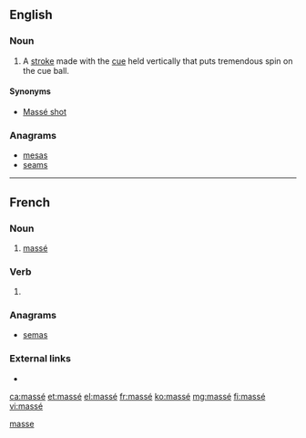 {{also|masse|Masse|Maße|mäße}}
==English==

===Noun===
{{en-noun}}

# {{label|en|billiards}} A [[stroke]] made with the [[cue]] held vertically that puts tremendous spin on the cue ball.

====Synonyms====
* [[Massé shot]]

===Anagrams===
* [[mesas#English|mesas]]
* [[seams#English|seams]]

[[Category:English terms spelled with É|masse]]

----

==French==

===Noun===
{{fr-noun|m}}

# {{label|fr|billiards}} [[massé#English|massé]]

===Verb===
{{fr-past participle}}

# {{past participle of|masser|lang=fr|nocat=1}}

===Anagrams===
* [[semas#French|semas]]

===External links===
* {{R:TLFi}}

[[ca:massé]]
[[et:massé]]
[[el:massé]]
[[fr:massé]]
[[ko:massé]]
[[mg:massé]]
[[fi:massé]]
[[vi:massé]]